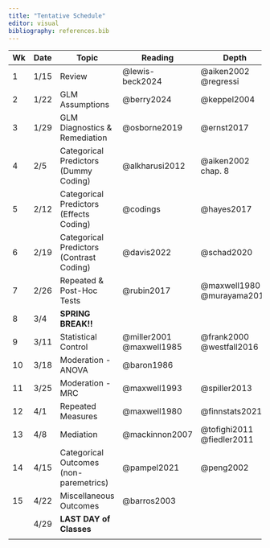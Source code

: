```yaml
---
title: "Tentative Schedule"
editor: visual
bibliography: references.bib
---
```


| Wk  | Date | Topic                                    | Reading                  | Depth                      | Notes |
|------------|------------|------------|------------|------------|------------|
| 1   | 1/15 | Review                                   | @lewis-beck2024          | @aiken2002 @regressi       |       |
| 2   | 1/22 | GLM Assumptions                          | @berry2024               | @keppel2004                |       |
| 3   | 1/29 | GLM Diagnostics & Remediation            | @osborne2019             | @ernst2017                 |       |
| 4   | 2/5  | Categorical Predictors (Dummy Coding)    | @alkharusi2012           | @aiken2002 chap. 8         |       |
| 5   | 2/12 | Categorical Predictors (Effects Coding)  | @codings                 | @hayes2017                 |       |
| 6   | 2/19 | Categorical Predictors (Contrast Coding) | @davis2022               | @schad2020                 |       |
| 7   | 2/26 | Repeated & Post-Hoc Tests                | @rubin2017               | @maxwell1980 @murayama2014 |       |
| 8   | 3/4  | **SPRING BREAK!!**                       |                          |                            |       |
| 9   | 3/11 | Statistical Control                      | @miller2001 @maxwell1985 | @frank2000 @westfall2016   |       |
| 10  | 3/18 | Moderation - ANOVA                       | @baron1986               |                            |       |
| 11  | 3/25 | Moderation - MRC                         | @maxwell1993             | @spiller2013               |       |
| 12  | 4/1  | Repeated Measures                        | @maxwell1980             | @finnstats2021             |       |
| 13  | 4/8  | Mediation                                | @mackinnon2007           | @tofighi2011 @fiedler2011  |       |
| 14  | 4/15 | Categorical Outcomes (non-paremetrics)   | @pampel2021              | @peng2002                  |       |
| 15  | 4/22 | Miscellaneous Outcomes                   | @barros2003              |                            |       |
|     | 4/29 | **LAST DAY of Classes**                  |                          |                            |       |
|     |      |                                          |                          |                            |       |
